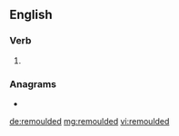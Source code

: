 ==English==

===Verb===
{{head|en|verb form}}

# {{en-past of|remould}}

===Anagrams===
* {{l|en|mouldered}}

[[de:remoulded]]
[[mg:remoulded]]
[[vi:remoulded]]